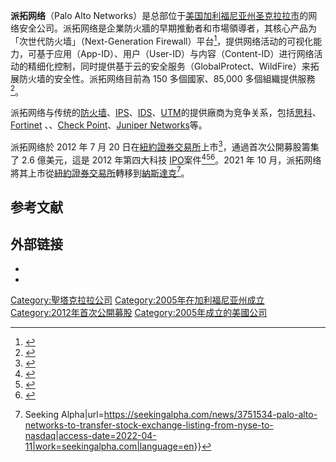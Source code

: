 {{Multiple issues|
{{COI|time=2021-01-28T03:20:31+00:00}}
{{Update|time=2021-01-28T03:21:10+00:00}}
}}
{{noteTA
|G1=IT
|T=zh-cn:派拓网络; zh-tw:帕羅奧圖網路;
|1=zh-cn:派拓网络; zh-tw:帕羅奧圖網路;
}}
{{Infobox company
| name = 派拓网络
| name_en = Palo Alto Networks
| logo = 
| logo_size = 
| logo_caption = 
| image = 
| image_size = 
| image_caption = 
| type = [[上市公司|上市公司]]
| traded_as = NASDAQ: PANW
| industry = [[网络安全|网络安全]]
| foundation = 2005年
| location_city = 加利福尼亚州圣克拉拉市
| location_country = 美国
| founder = 
| area_served = 世界范围
| key_people = Mark D. McLaughlin<br><small>董事长、总裁兼首席执行官</small><br>Nir Zuk<br><small>创始人，首席技术官</small><br>Rajiv Batra<br><small>创始人，工程副总裁</small>
| products = 
| brands = 
| services = 
| revenue = 9.28亿美元
| owner = 
| ratio = 
| rating = 
| homepage = {{URL|https://www.paloaltonetworks.com/}}
}}
'''派拓网络'''（Palo Alto Networks）是总部位于[[美国|美国]][[圣克拉拉_(加利福尼亚州)|加利福尼亚州圣克拉拉市]]的网络安全公司。派拓网络是企業防火牆的早期推動者和市場領導者，其核心产品为「次世代防火墙」（Next-Generation Firewall）平台<ref>{{Citation | title = Defining the Next Generation Firewall | url = http://img1.custompublish.com/getfile.php/1434855.1861.sqqycbrdwq/Defining+the+Next-Generation+Firewall.pdf | last1 = Pescatore | first1 = John | last2 = Young | first2 = Greg | accessdate = 2 December 2012 | archive-date = 2015-05-19 | archive-url = https://web.archive.org/web/20150519003019/http://img1.custompublish.com/getfile.php/1434855.1861.sqqycbrdwq/Defining+the+Next-Generation+Firewall.pdf | dead-url = no }}</ref>，提供网络活动的可视化能力，可基于应用（App-ID）、用户（User-ID）与内容（Content-ID）进行网络活动的精细化控制，同时提供基于云的安全服务（GlobalProtect、WildFire）来拓展防火墙的安全性。派拓网络目前為 150 多個國家、85,000 多個組織提供服務<ref>{{Cite web|title=About Us|url=https://www.paloaltonetworks.com/about-us|access-date=2022-04-11|work=Palo Alto Networks|language=en-US}}</ref>。 

派拓网络与传统的[[防火墙|防火墙]]、[[IPS|IPS]]、[[IDS|IDS]]、[[整合式威脅管理|UTM]]的提供廠商为竞争关系，包括[[思科系统|思科]]、[[Fortinet|Fortinet]] 、{{link-en|Cyberoam|Cyberoam}}、[[Check_Point|Check Point]]、[[Juniper_Networks|Juniper Networks]]等。

派拓网络於 2012 年 7 月 20 日在[[纽约证券交易所|紐約證券交易所]]上市<ref>{{Cite news|title=Palo Alto prices IPO above range|url=https://www.reuters.com/article/us-paloalto-ipo-idUSBRE86I1LP20120719|newspaper=Reuters|date=2012-07-19|accessdate=2022-04-11|language=en}}</ref>，通過首次公開募股籌集了 2.6 億美元，這是 2012 年第四大科技 [[首次公开募股|IPO]]案件<ref>{{Cite web|title=Kayak, Palo Alto Networks IPOs Off To Strong Debuts|url=https://www.forbes.com/sites/ericsavitz/2012/07/20/kayak-palo-alto-networks-ipos-off-to-strong-debuts/|access-date=2022-04-11|last=Savitz|first=Eric|work=Forbes|language=en}}</ref><ref>{{Cite web|title=Palo Alto Networks stunning IPO a good sign for some tech niches|url=https://www.mercurynews.com/2012/07/20/palo-alto-networks-stunning-ipo-a-good-sign-for-some-tech-niches-2/|access-date=2022-04-11|date=2012-07-20|work=The Mercury News|language=en-US}}</ref><ref>{{Cite web|title=The 10 largest tech IPOs of 2012|url=https://venturebeat.com/2012/12/31/tech-ipos-2012/|access-date=2022-04-11|date=2012-12-31|work=VentureBeat|language=en-US}}</ref>。2021 年 10 月，派拓网络將其上市從[[纽约证券交易所|紐約證券交易所]]轉移到[[纳斯达克|納斯達克]]<ref>{{Cite web|title=Palo Alto Networks to transfer stock exchange listing from NYSE to Nasdaq (NYSE:PANW) {{!}} Seeking Alpha|url=https://seekingalpha.com/news/3751534-palo-alto-networks-to-transfer-stock-exchange-listing-from-nyse-to-nasdaq|access-date=2022-04-11|work=seekingalpha.com|language=en}}</ref>。 

==参考文献==
{{reflist}}

==外部链接==
*{{Official website|https://www.paloaltonetworks.com/}}{{en}}
*{{Official website|https://www.paloaltonetworks.cn/}}{{zh}}


[[Category:聖塔克拉拉公司|Category:聖塔克拉拉公司]]
[[Category:2005年在加利福尼亚州成立|Category:2005年在加利福尼亚州成立]]
[[Category:2012年首次公開募股|Category:2012年首次公開募股]]
[[Category:2005年成立的美國公司|Category:2005年成立的美國公司]]